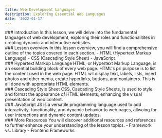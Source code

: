 ```yaml
---
title: Web Development Languages
description: Exploring Essential Web Languages
date: '2022-01-17'
---
```


<Section>
### Introduction 
In this lesson, we will delve into the fundamental languages of web development, exploring their roles and functionalitites in creating dynamic and interactive websites.
</Section>
<Section>
### Lesson overview
In this lesson overview, you will find a comprehensive outline of the topics covered in each section.
- HTML (Hypertext Markup Language)
- CSS (Cascading Style Sheet)
- JavaScript
</Section>
<Section>
### Hypertext Markup Language 
<PImage 
	src='/images/pngs/html-logo.png' 
	alt='html logo' 
	width={100} 
	height={100} 
/>
HTML, or Hypertext Markup Language, is an essential building block of every web page. HTML's pri purpose is to list the content used in the web page. HTML wll display text, labels, lists, insert photos and other media, create hyperlinks, buttons, and containers. This is all done with appropriate HTML elements.
</Section>
<Section>
### Cascading Style Sheet
<PImage
	src='/images/pngs/css-logo.png'
	alt='css logo'
	width={100}
	height={100}
/>
CSS, Cascading Style Sheets, is used to style and format the appearance of HTML elements, enhancing the visual presentation of web content.
</Section>
<Section>
### JavaScript
<PImage
	src='/images/pngs/js-logo.png'
	alt='js logo'
	width={100}
	height={100}
/>
JS is a versatile programming language used to add interactivity, functionality, and dynamic behavior to web pages, allwoing for user interactions and dynamic content updates.
</Section>
<Section>
### More Resources
You will discover additional resources and references to further enhance your understanding of the lesson topics.
- <MDXLink href=''>Framework vs. Library</MDXLink>
- <MDXLink href=''>Frontend Frameworks</MDXLink>
</Section>

